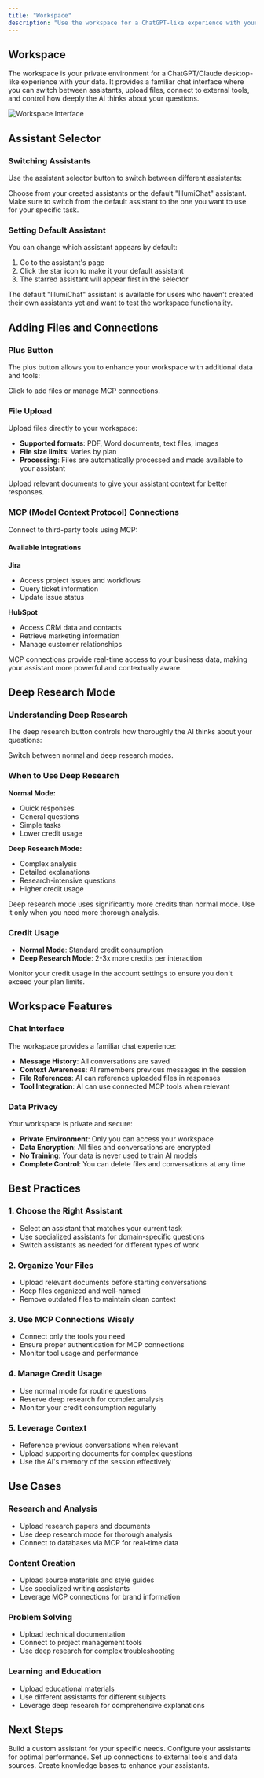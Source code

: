 ```yaml
---
title: "Workspace"
description: "Use the workspace for a ChatGPT-like experience with your data and assistants"
---
```


## Workspace

The workspace is your private environment for a ChatGPT/Claude desktop-like experience with your data. It provides a familiar chat interface where you can switch between assistants, upload files, connect to external tools, and control how deeply the AI thinks about your questions.

![Workspace Interface](/images/workspace-screenshots/add-files-and-mcp.png)

## Assistant Selector

### Switching Assistants

Use the assistant selector button to switch between different assistants:

<ParamField body="assistant_selector" type="dropdown">
Choose from your created assistants or the default "IllumiChat" assistant.
</ParamField>

<Tip>
Make sure to switch from the default assistant to the one you want to use for your specific task.
</Tip>

### Setting Default Assistant

You can change which assistant appears by default:

1. Go to the assistant's page
2. Click the star icon to make it your default assistant
3. The starred assistant will appear first in the selector

<Info>
The default "IllumiChat" assistant is available for users who haven't created their own assistants yet and want to test the workspace functionality.
</Info>

## Adding Files and Connections

### Plus Button

The plus button allows you to enhance your workspace with additional data and tools:

<ParamField body="plus_button" type="button">
Click to add files or manage MCP connections.
</ParamField>

### File Upload

Upload files directly to your workspace:

- **Supported formats**: PDF, Word documents, text files, images
- **File size limits**: Varies by plan
- **Processing**: Files are automatically processed and made available to your assistant

<Tip>
Upload relevant documents to give your assistant context for better responses.
</Tip>

### MCP (Model Context Protocol) Connections

Connect to third-party tools using MCP:

#### Available Integrations

**Jira**
- Access project issues and workflows
- Query ticket information
- Update issue status

**HubSpot**
- Access CRM data and contacts
- Retrieve marketing information
- Manage customer relationships

<Info>
MCP connections provide real-time access to your business data, making your assistant more powerful and contextually aware.
</Info>

## Deep Research Mode

### Understanding Deep Research

The deep research button controls how thoroughly the AI thinks about your questions:

<ParamField body="deep_research" type="toggle">
Switch between normal and deep research modes.
</ParamField>

### When to Use Deep Research

**Normal Mode:**
- Quick responses
- General questions
- Simple tasks
- Lower credit usage

**Deep Research Mode:**
- Complex analysis
- Detailed explanations
- Research-intensive questions
- Higher credit usage

<Warning>
Deep research mode uses significantly more credits than normal mode. Use it only when you need more thorough analysis.
</Warning>

### Credit Usage

- **Normal Mode**: Standard credit consumption
- **Deep Research Mode**: 2-3x more credits per interaction

<Tip>
Monitor your credit usage in the account settings to ensure you don't exceed your plan limits.
</Tip>

## Workspace Features

### Chat Interface

The workspace provides a familiar chat experience:

- **Message History**: All conversations are saved
- **Context Awareness**: AI remembers previous messages in the session
- **File References**: AI can reference uploaded files in responses
- **Tool Integration**: AI can use connected MCP tools when relevant

### Data Privacy

Your workspace is private and secure:

- **Private Environment**: Only you can access your workspace
- **Data Encryption**: All files and conversations are encrypted
- **No Training**: Your data is never used to train AI models
- **Complete Control**: You can delete files and conversations at any time

## Best Practices

### 1. Choose the Right Assistant

- Select an assistant that matches your current task
- Use specialized assistants for domain-specific questions
- Switch assistants as needed for different types of work

### 2. Organize Your Files

- Upload relevant documents before starting conversations
- Keep files organized and well-named
- Remove outdated files to maintain clean context

### 3. Use MCP Connections Wisely

- Connect only the tools you need
- Ensure proper authentication for MCP connections
- Monitor tool usage and performance

### 4. Manage Credit Usage

- Use normal mode for routine questions
- Reserve deep research for complex analysis
- Monitor your credit consumption regularly

### 5. Leverage Context

- Reference previous conversations when relevant
- Upload supporting documents for complex questions
- Use the AI's memory of the session effectively

## Use Cases

### Research and Analysis
- Upload research papers and documents
- Use deep research mode for thorough analysis
- Connect to databases via MCP for real-time data

### Content Creation
- Upload source materials and style guides
- Use specialized writing assistants
- Leverage MCP connections for brand information

### Problem Solving
- Upload technical documentation
- Connect to project management tools
- Use deep research for complex troubleshooting

### Learning and Education
- Upload educational materials
- Use different assistants for different subjects
- Leverage deep research for comprehensive explanations

## Next Steps

<CardGroup cols={2}>
<Card title="Create Your First Assistant" icon="plus" href="/user-guide/creating-assistants">
  Build a custom assistant for your specific needs.
</Card>

<Card title="Assistant Configuration" icon="settings" href="/user-guide/assistant-configuration">
  Configure your assistants for optimal performance.
</Card>

<Card title="MCP Integrations" icon="plug" href="/integrations/mcp-overview">
  Set up connections to external tools and data sources.
</Card>

<Card title="Knowledge Base Setup" icon="database" href="/user-guide/creating-knowledge-bases">
  Create knowledge bases to enhance your assistants.
</Card>
</CardGroup>
